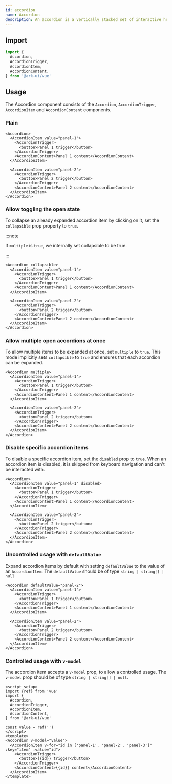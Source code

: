 ```yaml
---
id: accordion
name: Accordion
description: An accordion is a vertically stacked set of interactive headings containing a title, content snippet, or thumbnail representing a section of content.
---
```


## Import

```ts
import {
  Accordion,
  AccordionTrigger,
  AccordionItem,
  AccordionContent,
} from '@ark-ui/vue'
```

## Usage

The Accordion component consists of the `Accordion`, `AccordionTrigger`, `AccordionItem` and
`AccordionContent` components.

### Plain

```tsx
<Accordion>
  <AccordionItem value="panel-1">
    <AccordionTrigger>
      <button>Panel 1 trigger</button>
    </AccordionTrigger>
    <AccordionContent>Panel 1 content</AccordionContent>
  </AccordionItem>

  <AccordionItem value="panel-2">
    <AccordionTrigger>
      <button>Panel 2 trigger</button>
    </AccordionTrigger>
    <AccordionContent>Panel 2 content</AccordionContent>
  </AccordionItem>
</Accordion>
```

### Allow toggling the open state

To collapse an already expanded accordion item by clicking on it, set the `collapsible` prop
property to `true`.

:::note

If `multiple` is `true`, we internally set collapsible to be true.

:::

```tsx
<Accordion collapsible>
  <AccordionItem value="panel-1">
    <AccordionTrigger>
      <button>Panel 1 trigger</button>
    </AccordionTrigger>
    <AccordionContent>Panel 1 content</AccordionContent>
  </AccordionItem>

  <AccordionItem value="panel-2">
    <AccordionTrigger>
      <button>Panel 2 trigger</button>
    </AccordionTrigger>
    <AccordionContent>Panel 2 content</AccordionContent>
  </AccordionItem>
</Accordion>
```

### Allow multiple open accordions at once

To allow multiple items to be expanded at once, set `multiple` to `true`. This mode implicitly sets
`collapsible` to `true` and ensures that each accordion can be expanded.

```tsx
<Accordion multiple>
  <AccordionItem value="panel-1">
    <AccordionTrigger>
      <button>Panel 1 trigger</button>
    </AccordionTrigger>
    <AccordionContent>Panel 1 content</AccordionContent>
  </AccordionItem>

  <AccordionItem value="panel-2">
    <AccordionTrigger>
      <button>Panel 2 trigger</button>
    </AccordionTrigger>
    <AccordionContent>Panel 2 content</AccordionContent>
  </AccordionItem>
</Accordion>
```

### Disable specific accordion items

To disable a specific accordion item, set the `disabled` prop to `true`. When an accordion item is
disabled, it is skipped from keyboard navigation and can't be interacted with.

```tsx
<Accordion>
  <AccordionItem value="panel-1" disabled>
    <AccordionTrigger>
      <button>Panel 1 trigger</button>
    </AccordionTrigger>
    <AccordionContent>Panel 1 content</AccordionContent>
  </AccordionItem>

  <AccordionItem value="panel-2">
    <AccordionTrigger>
      <button>Panel 2 trigger</button>
    </AccordionTrigger>
    <AccordionContent>Panel 2 content</AccordionContent>
  </AccordionItem>
</Accordion>
```

### Uncontrolled usage with `defaultValue`

Expand accordion items by default with setting `defaultValue` to the value of an `AccordionItem`.
The `defaultValue` should be of type `string | string[] | null`

```tsx
<Accordion defaultValue="panel-2">
  <AccordionItem value="panel-1">
    <AccordionTrigger>
      <button>Panel 1 trigger</button>
    </AccordionTrigger>
    <AccordionContent>Panel 1 content</AccordionContent>
  </AccordionItem>

  <AccordionItem value="panel-2">
    <AccordionTrigger>
      <button>Panel 2 trigger</button>
    </AccordionTrigger>
    <AccordionContent>Panel 2 content</AccordionContent>
  </AccordionItem>
</Accordion>
```

### Controlled usage with `v-model`

The accordion item accepts a `v-model` prop, to allow a controlled usage. The `v-model`
prop should be of type `string | string[] | null`.

```tsx
<script setup>
import {ref} from 'vue'
import {
  Accordion,
  AccordionTrigger,
  AccordionItem,
  AccordionContent,
} from '@ark-ui/vue'

const value = ref('')
</script>
<template>
<Accordion v-model="value">
  <AccordionItem v-for="id in ['panel-1', 'panel-2', 'panel-3']" :key="item" :value="id">
    <AccordionTrigger>
      <button>{{id}} trigger</button>
    </AccordionTrigger>
    <AccordionContent>{{id}} content</AccordionContent>
  </AccordionItem>
</template>
```
